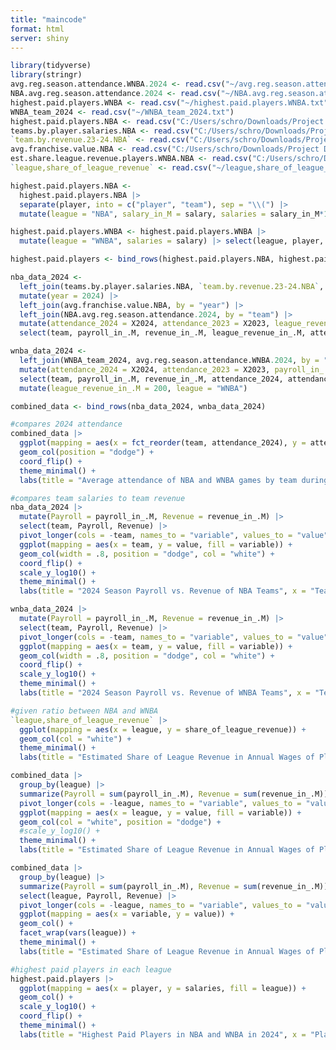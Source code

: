 ---
title: "maincode"
format: html
server: shiny
---
```{r}
library(tidyverse)
library(stringr)
avg.reg.season.attendance.WNBA.2024 <- read.csv("~/avg.reg.season.attendance.WNBA.2024.txt")
NBA.avg.reg.season.attendance.2024 <- read.csv("~/NBA.avg.reg.season.attendance.2024.txt")
highest.paid.players.WNBA <- read.csv("~/highest.paid.players.WNBA.txt")
WNBA_team_2024 <- read.csv("~/WNBA_team_2024.txt")
highest.paid.players.NBA <- read.csv("C:/Users/schro/Downloads/Project Data - Highest-paid NBA players in 2024_25.csv")
teams.by.player.salaries.NBA <- read.csv("C:/Users/schro/Downloads/Project Data - NBA teams ranked by player salaries in 2023_2024.csv")
`team.by.revenue.23-24.NBA` <- read.csv("C:/Users/schro/Downloads/Project Data - NBA teams ranked by revenue in 2023_24.csv")
avg.franchise.value.NBA <- read.csv("C:/Users/schro/Downloads/Project Data - Average franchise value of NBA teams from 2001 to .csv")
est.share.league.revenue.players.WNBA.NBA <- read.csv("C:/Users/schro/Downloads/Project Data - Estimated share of league revenue received by play.csv")
`league,share_of_league_revenue` <- read.csv("~/league,share_of_league_revenue.txt")
```

```{r}
highest.paid.players.NBA <-
  highest.paid.players.NBA |>
  separate(player, into = c("player", "team"), sep = "\\(") |>
  mutate(league = "NBA", salary_in_M = salary, salaries = salary_in_M*1000000) |> select(league, player, salaries, team)

highest.paid.players.WNBA <- highest.paid.players.WNBA |>
  mutate(league = "WNBA", salaries = salary) |> select(league, player, salaries, team)

highest.paid.players <- bind_rows(highest.paid.players.NBA, highest.paid.players.WNBA)

nba_data_2024 <- 
  left_join(teams.by.player.salaries.NBA, `team.by.revenue.23-24.NBA`, by = "team") |>
  mutate(year = 2024) |>
  left_join(avg.franchise.value.NBA, by = "year") |>
  left_join(NBA.avg.reg.season.attendance.2024, by = "team") |>
  mutate(attendance_2024 = X2024, attendance_2023 = X2023, league_revenue_in_.M = franchise_value_in_.M) |>
  select(team, payroll_in_.M, revenue_in_.M, league_revenue_in_.M, attendance_2024, attendance_2023) |> mutate(league = "NBA")

wnba_data_2024 <-
  left_join(WNBA_team_2024, avg.reg.season.attendance.WNBA.2024, by = "team") |> 
  mutate(attendance_2024 = X2024, attendance_2023 = X2023, payroll_in_.M = total_salaries_in_.M, revenue_in_.M = est_revenue_in_.M) |>
  select(team, payroll_in_.M, revenue_in_.M, attendance_2024, attendance_2023) |>
  mutate(league_revenue_in_.M = 200, league = "WNBA")

combined_data <- bind_rows(nba_data_2024, wnba_data_2024)
```

```{r}
#compares 2024 attendance
combined_data |>
  ggplot(mapping = aes(x = fct_reorder(team, attendance_2024), y = attendance_2024, fill = league)) +
  geom_col(position = "dodge") +
  coord_flip() +
  theme_minimal() +
  labs(title = "Average attendance of NBA and WNBA games by team during the 2024 season", x = "Team", y = "Average Attendance", fill = "League")

#compares team salaries to team revenue
nba_data_2024 |>
  mutate(Payroll = payroll_in_.M, Revenue = revenue_in_.M) |>
  select(team, Payroll, Revenue) |>
  pivot_longer(cols = -team, names_to = "variable", values_to = "value" ) |>
  ggplot(mapping = aes(x = team, y = value, fill = variable)) +
  geom_col(width = .8, position = "dodge", col = "white") +
  coord_flip() +
  scale_y_log10() +
  theme_minimal() +
  labs(title = "2024 Season Payroll vs. Revenue of NBA Teams", x = "Team", y = "Millions of Dollars", fill = " ")

wnba_data_2024 |>
  mutate(Payroll = payroll_in_.M, Revenue = revenue_in_.M) |>
  select(team, Payroll, Revenue) |>
  pivot_longer(cols = -team, names_to = "variable", values_to = "value" ) |>
  ggplot(mapping = aes(x = team, y = value, fill = variable)) +
  geom_col(width = .8, position = "dodge", col = "white") +
  coord_flip() +
  scale_y_log10() +
  theme_minimal() +
  labs(title = "2024 Season Payroll vs. Revenue of WNBA Teams", x = "Team", y = "Millions of Dollars", fill = " ", line = "League Revenue")

#given ratio between NBA and WNBA
`league,share_of_league_revenue` |>
  ggplot(mapping = aes(x = league, y = share_of_league_revenue)) +
  geom_col(col = "white") +
  theme_minimal() +
  labs(title = "Estimated Share of League Revenue in Annual Wages of Players in the NBA and WNBA in 2024", x = "League", y = "Percent of Revenue")

combined_data |>
  group_by(league) |>
  summarize(Payroll = sum(payroll_in_.M), Revenue = sum(revenue_in_.M)) |>
  pivot_longer(cols = -league, names_to = "variable", values_to = "value" ) |>
  ggplot(mapping = aes(x = league, y = value, fill = variable)) +
  geom_col(col = "white", position = "dodge") +
  #scale_y_log10() +
  theme_minimal() +
  labs(title = "Estimated Share of League Revenue in Annual Wages of Players in the NBA and WNBA in 2024", x = "League", y = "Log Scale in $M", fill = " ")

combined_data |>
  group_by(league) |>
  summarize(Payroll = sum(payroll_in_.M), Revenue = sum(revenue_in_.M)) |>
  select(league, Payroll, Revenue) |>
  pivot_longer(cols = -league, names_to = "variable", values_to = "value" ) |>
  ggplot(mapping = aes(x = variable, y = value)) +
  geom_col() +
  facet_wrap(vars(league)) +
  theme_minimal() +
  labs(title = "Estimated Share of League Revenue in Annual Wages of Players in NBA and WNBA in 2024", x = "Type", y = "Millions of Dollars")

#highest paid players in each league
highest.paid.players |>
  ggplot(mapping = aes(x = player, y = salaries, fill = league)) +
  geom_col() +
  scale_y_log10() +
  coord_flip() +
  theme_minimal() +
  labs(title = "Highest Paid Players in NBA and WNBA in 2024", x = "Player", y = "Salary", fill = "League")

```

